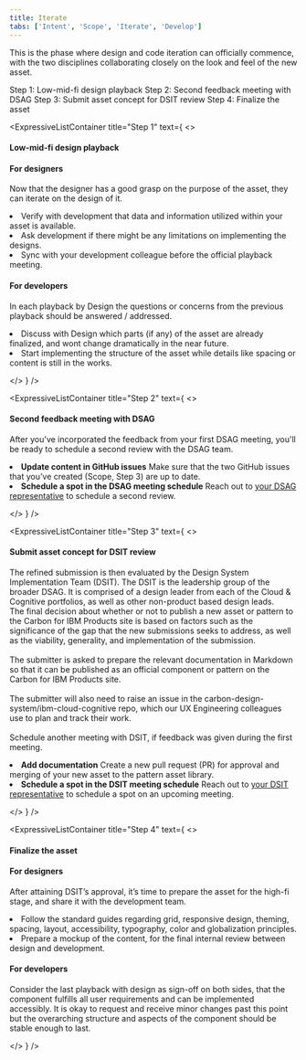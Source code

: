 ```yaml
---
title: Iterate
tabs: ['Intent', 'Scope', 'Iterate', 'Develop']
---
```


<PageDescription>

This is the phase where design and code iteration can officially commence, with the two disciplines collaborating closely on the look and feel of the new asset.

</PageDescription>

<AnchorLinks>
  <AnchorLink to="#step-1">Step 1: Low-mid-fi design playback</AnchorLink>
  <AnchorLink to="#step-2">Step 2: Second feedback meeting with DSAG</AnchorLink>
  <AnchorLink to="#step-3">Step 3: Submit asset concept for DSIT review</AnchorLink>
  <AnchorLink to="#step-4">Step 4: Finalize the asset</AnchorLink>
</AnchorLinks>

<br />

<div id="step-1" />

<ExpressiveListContainer title="Step 1" text={
<>

#### Low-mid-fi design playback

#### For designers

Now that the designer has a good grasp on the purpose of the asset, they can iterate on the design of it.

<EnumerationCards color="cyan10">
  <li>
    Verify with development that data and information utilized within your asset is available.
  </li>
  <li>
    Ask development if there might be any limitations on implementing the designs.
  </li>
  <li>
    Sync with your development colleague before the official playback meeting.
  </li>
</EnumerationCards>

#### For developers

In each playback by Design the questions or concerns from the previous playback should be answered / addressed.

<EnumerationCards color="green10">
  <li>
    Discuss with Design which parts (if any) of the asset are already finalized, and wont change dramatically in the near future.
  </li>
  <li>
    Start implementing the structure of the asset while details like spacing or content is still in the works.
  </li>
</EnumerationCards>

</>
} />

<div id="step-2" />

<ExpressiveListContainer title="Step 2" text={
<>

#### Second feedback meeting with DSAG

After you've incorporated the feedback from your first DSAG meeting, you'll be ready to schedule a second review with the DSAG team.

<EnumerationCards>
  <li>
    <strong>Update content in GitHub issues</strong>
    Make sure that the two GitHub issues that you’ve created (Scope, Step 3) are up to date.
  </li>
  <li>
    <strong>Schedule a spot in the DSAG meeting schedule</strong>
    Reach out to <a href="../../overview/contacts">your DSAG representative</a> to schedule a second review.
  </li>
</EnumerationCards>

</>
} />

<div id="step-3" />

<ExpressiveListContainer title="Step 3" text={
<>

#### Submit asset concept for DSIT review

The refined submission is then evaluated by the Design System Implementation Team (DSIT). The DSIT is the leadership group of the broader DSAG. It is comprised of a design leader from each of the Cloud & Cognitive portfolios, as well as other non-product based design leads.
<br />
The final decision about whether or not to publish a new asset or pattern to the Carbon for IBM Products site is based on factors such as the significance of the gap that the new submissions seeks to address, as well as the viability, generality, and implementation of the submission.
<br /><br />
The submitter is asked to prepare the relevant documentation in Markdown so that it can be published as an official component or pattern on the Carbon for IBM Products site.
<br /><br />
The submitter will also need to raise an issue in the carbon-design-system/ibm-cloud-cognitive repo, which our UX Engineering colleagues use to plan and track their work.
<br /><br />
Schedule another meeting with DSIT, if feedback was given during the first meeting.

<EnumerationCards>
  <li>
    <strong>Add documentation</strong>
    Create a new pull request (PR) for approval and merging of your new asset to the pattern asset library.
  </li>
  <li>
    <strong>Schedule a spot in the DSIT meeting schedule</strong>
    Reach out to <a href="../../overview/contacts">your DSIT representative</a> to schedule a spot on an upcoming meeting.
  </li>
</EnumerationCards>

</>
} />

<div id="step-4" />

<ExpressiveListContainer title="Step 4" text={
<>

#### Finalize the asset

#### For designers

After attaining DSIT’s approval, it’s time to prepare the asset for the high-fi stage, and share it with the development team.

<EnumerationCards color="cyan10">
  <li>
    Follow the standard guides regarding grid, responsive design, theming, spacing, layout, accessibility, typography, color and globalization principles.
  </li>
  <li>
    Prepare a mockup of the content, for the final internal review between design and development.
  </li>
</EnumerationCards>

<CardGroup>
  <MiniCard title="Carbon Design Kits" actionIcon="launch" href="https://www.carbondesignsystem.com/designing/kits/sketch/" />
  <MiniCard title="Carbon Guidelines" actionIcon="launch" href="https://carbondesignsystem.com/contributing/overview/" />
  <MiniCard title="IBM Equal Access Toolkit" actionIcon="launch" href="https://www.ibm.com/able/toolkit/design/overview" />
</CardGroup>

#### For developers

Consider the last playback with design as sign-off on both sides, that the component fulfills all user requirements and can be implemented accessibly. It is okay to request and receive minor changes past this point but the overarching structure and aspects of the component should be stable enough to last.

</>
} />

